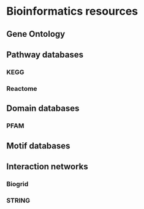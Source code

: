 # Bioinformatics resources

## Gene Ontology

## Pathway databases

### KEGG

### Reactome

## Domain databases

### PFAM

## Motif databases

## Interaction networks

### Biogrid

### STRING

